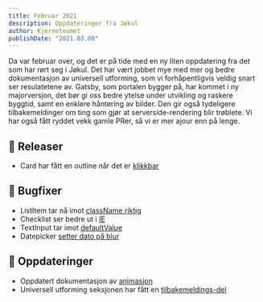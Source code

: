 ```yaml
---
title: Februar 2021
description: Oppdateringer fra Jøkul 
author: Kjerneteamet
publishDate: "2021.03.08"
---
```


Da var februar over, og det er på tide med en ny liten oppdatering fra det som har rørt seg i Jøkul. Det har vært jobbet mye med mer og bedre dokumentasjon av universell utforming, som vi forhåpentligvis veldig snart ser resulatetene av. Gatsby, som portalen bygger på, har kommet i ny majorversjon, det bør gi oss bedre ytelse under utvikling og raskere byggtid, samt en enklere håntering av bilder. Den gir også tydeligere tilbakemeldinger om ting som gjør at serverside-rendering blir trøblete. Vi har også fått ryddet vekk gamle PRer, så vi er mer ajour enn på lenge.

## 🌱 Releaser
- Card har fått en outline når det er [klikkbar](https://github.com/fremtind/jokul/pull/1858)

## 🐛 Bugfixer
- ListItem tar nå imot [className riktig](https://github.com/fremtind/jokul/pull/1839)
- Checklist ser bedre ut i [IE](https://github.com/fremtind/jokul/pull/1828)
- TextInput tar imot [defaultValue](https://github.com/fremtind/jokul/pull/1826)
- Datepicker [setter dato på blur](https://github.com/fremtind/jokul/pull/1805)

## 📰 Oppdateringer
- Oppdatert dokumentasjon av [animasjon](https://github.com/fremtind/jokul/pull/1829)
- Universell utforming seksjonen har fått en [tilbakemeldings-del](https://github.com/fremtind/jokul/pull/1794)